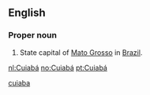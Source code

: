 ==English==

===Proper noun===
{{en-proper noun}}

# State capital of [[Mato Grosso]] in [[Brazil]].

[[Category:English words spelled with diacritics|cuiaba]]

[[nl:Cuiabá]]
[[no:Cuiabá]]
[[pt:Cuiabá]]